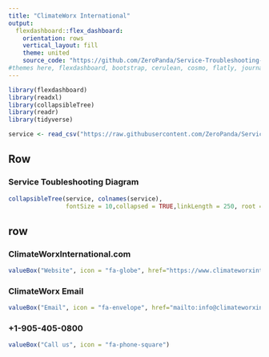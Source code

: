 ---
title: "ClimateWorx International"
output: 
  flexdashboard::flex_dashboard:
    orientation: rows
    vertical_layout: fill
    theme: united
    source_code: "https://github.com/ZeroPanda/Service-Troubleshooting-Diagram"
#themes here, flexdashboard, bootstrap, cerulean, cosmo, flatly, journal, lumen, paper, readable, sandstone, simplex, spacelab, united, yeti
---

```{r setup, include=FALSE}
library(flexdashboard)
library(readxl)
library(collapsibleTree) 
library(readr)
library(tidyverse)

service <- read_csv("https://raw.githubusercontent.com/ZeroPanda/Service-Troubleshooting-Diagram/master/service.csv")
```
Row
-----------------------------------------------------------------------

### Service Toubleshooting Diagram 

```{r}
collapsibleTree(service, colnames(service),
                fontSize = 10,collapsed = TRUE,linkLength = 250, root = "Issue type",   fill = "skyblue", fillByLevel = TRUE, tooltip = TRUE)
```

row
----------------------------------------------------------------------
###  ClimateWorxInternational.com

```{r,fig.width=1, fig.height=5}
valueBox("Website", icon = "fa-globe", href="https://www.climateworxinternational.com/")
```

### ClimateWorx Email
```{r,fig.width=1, fig.height=5}
valueBox("Email", icon = "fa-envelope", href="mailto:info@climateworxinternational.com?Subject=Directed%20from%20the%20app:")
```

### +1-905-405-0800
```{r,fig.width=1, fig.height=5}
valueBox("Call us", icon = "fa-phone-square")
```
